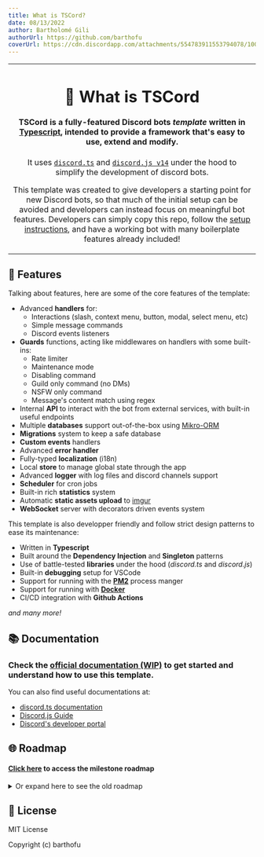 ```yaml
---
title: What is TSCord?
date: 08/13/2022
author: Bartholomé Gili
authorUrl: https://github.com/barthofu
coverUrl: https://cdn.discordapp.com/attachments/554783911553794078/1007926488986820709/tscord-template-github-repo.png
---
```


<table>
  <tr>
    <td align="center">
   
# 🌟 What is TSCord

#### **TSCord** is a fully-featured **Discord bots** *template* written in [Typescript](https://www.typescriptlang.org/), intended to provide a framework that's easy to use, extend and modify.

It uses [`discord.ts`](https://github.com/oceanroleplay/discord.ts) and [`discord.js v14`](https://github.com/discordjs/discord.js) under the hood to simplify the development of discord bots.

This template was created to give developers a starting point for new Discord bots, so that much of the initial setup can be avoided and developers can instead focus on meaningful bot features. Developers can simply copy this repo, follow the [setup instructions](https://barthofu.github.io/tscord-template-docs), and have a working bot with many boilerplate features already included!        
    </td>
  </tr>
</table>

## 📜 Features

Talking about features, here are some of the core features of the template:

- Advanced **handlers** for:
    - Interactions (slash, context menu, button, modal, select menu, etc)
    - Simple message commands
    - Discord events listeners
- **Guards** functions, acting like middlewares on handlers with some built-ins:
    - Rate limiter
    - Maintenance mode
    - Disabling command
    - Guild only command (no DMs)
    - NSFW only command
    - Message's content match using regex
- Internal **API** to interact with the bot from external services, with built-in useful endpoints
- Multiple **databases** support out-of-the-box using [Mikro-ORM](https://mikro-orm.io/)
- **Migrations** system to keep a safe database
- **Custom events** handlers
- Advanced **error handler**
- Fully-typed **localization** (i18n)
- Local **store** to manage global state through the app
- Advanced **logger** with log files and discord channels support
- **Scheduler** for cron jobs
- Built-in rich **statistics** system
- Automatic **static assets upload** to [imgur](https://imgur.com/)
- **WebSocket** server with decorators driven events system

This template is also developper friendly and follow strict design patterns to ease its maintenance:
- Written in **Typescript**
- Built around the **Dependency Injection** and **Singleton** patterns
- Use of battle-tested **libraries** under the hood (*discord.ts* and *discord.js*)
- Built-in **debugging** setup for VSCode
- Support for running with the **[PM2](https://pm2.keymetrics.io/)** process manger
- Support for running with **[Docker](https://www.docker.com/)**
- CI/CD integration with **Github Actions**

*and many more!*

## 📚 Documentation

### Check the [**official documentation (WIP)**](https://barthofu.github.io/tscord-template-docs) to get started and understand how to use this template.

You can also find useful documentations at:
- [discord.ts documentation](https://discord-ts.js.org/)
- [Discord.js Guide](https://discordjs.guide/)
- [Discord's developer portal](https://discord.com/developers/docs/intro)

## 🌐 Roadmap

#### [Click here](https://github.com/barthofu/tscord-template/milestones?direction=asc&sort=title&state=open) to access the milestone roadmap

<details>
<summary>Or expand here to see the old roadmap</summary>

#### Discord
- [ ] Custom events
    - [ ] `guildAdminRemove`
    - [x] `guildAdminAdd`
    - [x] `simpleCommandCreate`
- [x] Events
    - [x] `ready`
    - [x] `interactionCreate`
    - [x] `guildCreate`
    - [x] `guildDelete`
    - [x] `messageCreate`
- [x] Guards implementations
    - [x] user is bot
    - [x] nsfw
    - [x] cooldown
    - [x] maintenance
    - [x] dm
    - [x] enabled
    - [x] match
    - [x] permissions
- [X] Activities
- [x] Guards fallback message
- [x] [discord.js](https://github.com/discordjs/discord.js/) implementation
- [x] [discord.ts](https://github.com/oceanroleplay/discord.ts) implementation

#### Data
- [x] Other databases support
    - [x] MySQL
    - [x] MariaDB
    - [x] PosgreSQL
- [x] Automatic backup
- [x] Automatic assets upload and association
- [x] Users/Guilds sync with database
    - [x] Register last interaction of a user with the bot
- [x] SQLite database
- [x] ORM (w/ [mikro-orm](https://github.com/mikro-orm/mikro-orm))
- [x] EAV pattern implementation for single data types
- [x] State store system (no database)
- [x] Built-in entities
    - [x] User
    - [x] Guild
    - [x] Stats

#### Utilities
- [x] Errors handling
- [x] Stats
- [x] Localization
- [x] Logger
    - [x] log to discord channel
- [x] Cron tasks

#### Built-in commands
- [x] General
    - [x] `invite`
    - [x] `help`
    - [x] `stats`
    - [x] `ping` (with latency)
- [x] Admin
    - [x] `prefix`
- [x] Owner
    - [x] `eval`
    - [x] `maintenance`

#### DevOps
- [x] CI/CD
- [x] PM2
- [x] Docker
- [x] .env.example
- [x] Debugging config for VSCode
- ~~.devcontainer (Codespaces config)~~
- ~~Unit tests (not relevant atm)~~

#### Other
- [ ] Documentation using [docusaurus](https://docusaurus.io)
- [x] Comment code
- [x] Readme ([exemple](https://github.com/cristianireyes/ds-bot-core)) 
- [x] Issues templates ([exemple](https://github.com/oceanroleplay/discord.ts/issues/new/choose))
- [x] Code of conduct
- [x] JSDoc
- ~~ESlint / Prettier~~

#### Bonus
- [ ] Beautify discord channels logs
- [ ] `info` command
- [ ] Online dashboard for stats viuzalisation, monitoring, etc (using [Next.js](https://nextjs.org/) and [@discordx/koa](https://www.npmjs.com/package/@discordx/koa))
- [ ] Extensions
- [ ] Convert the template as an `npx` auto generated boilerplate (using [plop](https://github.com/plopjs/plop))
- [ ] Multiple database server instances connections
- [ ] Database backups automatic upload to [MEGA](https://mega.io/)
- [ ] Add support for NoSQL databases (mongo)
- [ ] Clustering + Sharding ([example](https://github.com/KevinNovak/Discord-Bot-TypeScript-Template#commands))
- [ ] Integrations with bot lists (e.g: top.gg)
- [x] Pimp console logs ([chalk](https://github.com/chalk/chalk))
- [x] CLI to generates (also using *plop*) :
    - [x] Entities (maybe a simple wrapper of *mikro-orm* CLI)
    - [x] Commands
    - [x] Guards
    - [x] Events

</details>

## 📑 License

MIT License

Copyright (c) barthofu
